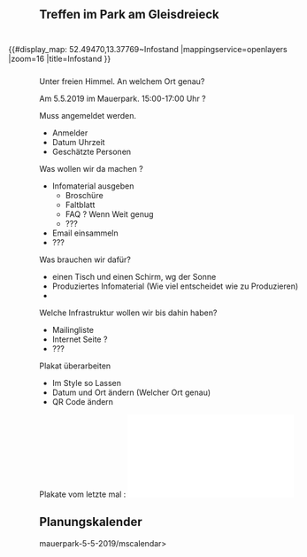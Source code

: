 == Treffen im Park am Gleisdreieck ==

<div style=" padding: 5px; margin: 5px; float: right; width: 550px; ">
{{#display_map: 52.49470,13.37769~Infostand
|mappingservice=openlayers
|zoom=16
|title=Infostand
}}
</div>


{{Kalenderblatt
 |Typ    = Infostand
 |Titel  = Infostand
 |Link   = 
 |Datum  = 05.05.2019
 |Zeit   = 15:00
 |Lokal  = Park am Gleisdreieck am Festplatz
 |Straße = Möckernstraße
 |PLZ    = 
 |Ort    = Berlin
}}

Unter freien Himmel. An welchem Ort genau?

Am 5.5.2019 im Mauerpark. 15:00-17:00 Uhr ?

Muss angemeldet werden. 
* Anmelder
* Datum Uhrzeit
* Geschätzte Personen

Was wollen wir da machen ?
* Infomaterial ausgeben
** Broschüre
** Faltblatt
** FAQ ? Wenn Weit genug
** ???
* Email einsammeln
* ???

Was brauchen wir dafür?
* einen Tisch und einen Schirm, wg der Sonne
* Produziertes Infomaterial (Wie viel entscheidet wie zu Produzieren)
* 


Welche Infrastruktur wollen wir bis dahin haben?
* Mailingliste
* Internet Seite ?
* ???

Plakat überarbeiten
* Im Style so Lassen
* Datum und Ort ändern (Welcher Ort genau)
* QR Code ändern

Plakate vom letzte mal : [[Datei:Plakat-Neuköln.pdf|mini|center]]

== Planungskalender ==
<mscalendar>mauerpark-5-5-2019/mscalendar>